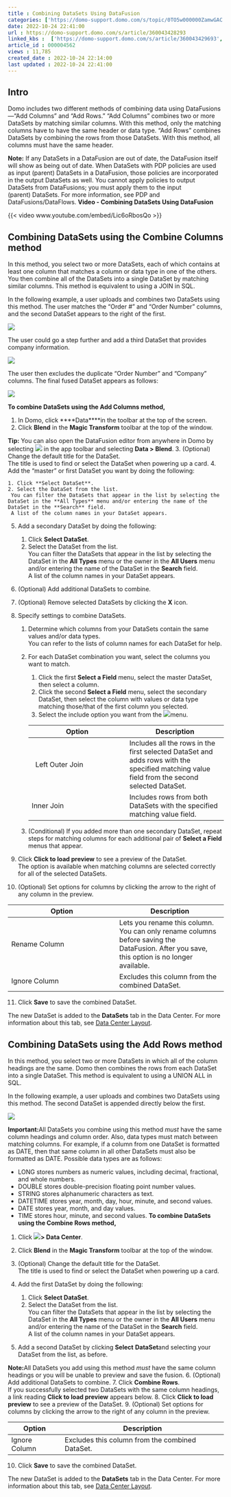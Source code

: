 ```yaml
---
title : Combining DataSets Using DataFusion
categories: ['https://domo-support.domo.com/s/topic/0TO5w000000ZamwGAC']
date: 2022-10-24 22:41:00
url : https://domo-support.domo.com/s/article/360043428293
linked_kbs :  ['https://domo-support.domo.com/s/article/360043429693', 'https://domo-support.domo.com/s/article/360043428293', 'https://domo-support.domo.com/s/article/360043429933', 'https://domo-support.domo.com/s/article/360043429913', 'https://domo-support.domo.com/s/knowledge-base', 'https://domo-support.domo.com/s/article/360042925494', 'https://domo-support.domo.com/s/article/360043429953', 'https://domo-support.domo.com/s/article/360047553253', 'https://domo-support.domo.com/s/topic/0TO5w000000ZamwGAC']
article_id : 000004562
views : 11,785
created_date : 2022-10-24 22:14:00
last updated : 2022-10-24 22:41:00
---
```




Intro
-----


Domo includes two different methods of combining data using DataFusions—"Add Columns" and "Add Rows." "Add Columns" combines two or more DataSets by matching similar columns. With this method, only the matching columns have to have the same header or data type. "Add Rows" combines DataSets by combining the rows from those DataSets. With this method, all columns must have the same header.


**Note:** If any DataSets in a DataFusion are out of date, the DataFusion itself will show as being out of date. When DataSets with PDP policies are used as input (parent) DataSets in a DataFusion, those policies are incorporated in the output DataSets as well. You cannot apply policies to output DataSets from DataFusions; you must apply them to the input (parent) DataSets. For more information, see PDP and DataFusions/DataFlows.
**Video - Combining DataSets Using DataFusion**


{{< video www.youtube.com/embed/Lic6oRbosQo >}}
 


Combining DataSets using the Combine Columns method
---------------------------------------------------


In this method, you select two or more DataSets, each of which contains at least one column that matches a column or data type in one of the others. You then combine all of the DataSets into a single DataSet by matching similar columns. This method is equivalent to using a JOIN in SQL.


In the following example, a user uploads and combines two DataSets using this method. The user matches the "Order #" and "Order Number" columns, and the second DataSet appears to the right of the first.


![](0.png)


The user could go a step further and add a third DataSet that provides company information.


![](1.png)


The user then excludes the duplicate "Order Number" and "Company" columns. The final fused DataSet appears as follows:


![](2.png)


**To combine DataSets using the Add Columns method,**


1. In Domo, click ****Data****in the toolbar at the top of the screen.
2. Click **Blend** in the **Magic Transform** toolbar at the top of the window.


**Tip:** You can also open the DataFusion editor from anywhere in Domo by selecting ![](3.png) in the app toolbar and selecting **Data > Blend**.
3. (Optional) Change the default title for the DataSet.  
 The title is used to find or select the DataSet when powering up a card.
4. Add the "master" or first DataSet you want by doing the following:


	1. Click **Select DataSet**.
	2. Select the DataSet from the list.  
	 You can filter the DataSets that appear in the list by selecting the DataSet in the **All Types** menu and/or entering the name of the DataSet in the **Search** field.  
	 A list of the column names in your DataSet appears.
5. Add a secondary DataSet by doing the following:


	1. Click **Select DataSet**.
	2. Select the DataSet from the list.  
	 You can filter the DataSets that appear in the list by selecting the DataSet in the **All Types** menu or the owner in the **All Users** menu and/or entering the name of the DataSet in the **Search** field.  
	 A list of the column names in your DataSet appears.
6. (Optional) Add additional DataSets to combine.
7. (Optional) Remove selected DataSets by clicking the **X** icon.
8. Specify settings to combine DataSets.


	1. Determine which columns from your DataSets contain the same values and/or data types.  
	 You can refer to the lists of column names for each DataSet for help.
	2. For each DataSet combination you want, select the columns you want to match.
	
	
		1. Click the first **Select a Field** menu, select the master DataSet, then select a column.
		2. Click the second **Select a Field** menu, select the secondary DataSet, then select the column with values or data type matching those/that of the first column you selected.
		3. Select the include option you want from the ![](4.png)menu.
		
		
		
		| Option | Description |
		| --- | --- |
		|   Left Outer Join | Includes all the rows in the first selected DataSet and adds rows with the specified matching value field from the second selected DataSet. |
		|  Inner Join | Includes rows from both DataSets with the specified matching value field. |
	3. (Conditional) If you added more than one secondary DataSet, repeat steps for matching columns for each additional pair of **Select a Field** menus that appear.
9. Click **Click to load preview** to see a preview of the DataSet.  
 The option is available when matching columns are selected correctly for all of the selected DataSets.
10. (Optional) Set options for columns by clicking the arrow to the right of any column in the preview.



| Option | Description |
| --- | --- |
| Rename Column | Lets you rename this column. You can only rename columns before saving the DataFusion. After you save, this option is no longer available. |
| Ignore Column | Excludes this column from the combined DataSet. |
11. Click **Save** to save the combined DataSet.


The new DataSet is added to the **DataSets** tab in the Data Center. For more information about this tab, see [Data Center Layout](https://domo-support.domo.com/s/article/360047553253?language=en_US).


Combining DataSets using the Add Rows method
--------------------------------------------


In this method, you select two or more DataSets in which all of the column headings are the same. Domo then combines the rows from each DataSet into a single DataSet. This method is equivalent to using a UNION ALL in SQL.


In the following example, a user uploads and combines two DataSets using this method. The second DataSet is appended directly below the first.


![](7.png)


**Important:**All DataSets you combine using this method *must* have the same column headings and column order. Also, data types must match between matching columns. For example, if a column from one DataSet is formatted as DATE, then that same column in all other DataSets must also be formatted as DATE. Possible data types are as follows: 



* LONG stores numbers as numeric values, including decimal, fractional, and whole numbers.
* DOUBLE stores double-precision floating point number values.
* STRING stores alphanumeric characters as text.
* DATETIME stores year, month, day, hour, minute, and second values.
* DATE stores year, month, and day values.
* TIME stores hour, minute, and second values.
**To combine DataSets using the Combine Rows method,**


1. Click ![](8.png)**> Data Center**.
2. Click **Blend** in the **Magic Transform** toolbar at the top of the window.
3. (Optional) Change the default title for the DataSet.  
 The title is used to find or select the DataSet when powering up a card.
4. Add the first DataSet by doing the following:


	1. Click **Select DataSet**.
	2. Select the DataSet from the list.  
	 You can filter the DataSets that appear in the list by selecting the DataSet in the **All Types** menu or the owner in the **All Users** menu and/or entering the name of the DataSet in the **Search** field.  
	 A list of the column names in your DataSet appears.
5. Add a second DataSet by clicking **Select** **DataSet**and selecting your DataSet from the list, as before.


**Note:**All DataSets you add using this method *must* have the same column headings or you will be unable to preview and save the fusion.
6. (Optional) Add additional DataSets to combine.
7. Click **Combine Rows**.  
 If you successfully selected two DataSets with the same column headings, a link reading **Click to load preview** appears below.
8. Click **Click to load preview** to see a preview of the DataSet.
9. (Optional) Set options for columns by clicking the arrow to the right of any column in the preview.



| Option | Description |
| --- | --- |
| Ignore Column | Excludes this column from the combined DataSet. |
10. Click **Save** to save the combined DataSet.


The new DataSet is added to the **DataSets** tab in the Data Center. For more information about this tab, see [Data Center Layout](https://domo-support.domo.com/s/article/360047553253?language=en_US).